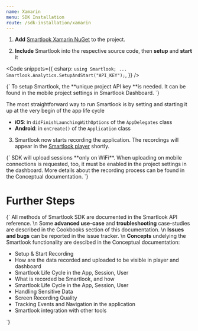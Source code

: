 ```yaml
---
name: Xamarin
menu: SDK Installation
route: /sdk-installation/xamarin
---
```



<Title>Xamarin SDK Installation</Title>

1. **Add** [Smartlook Xamarin NuGet](https://www.nuget.org/packages/Smartlook/) to the project.

2. **Include** Smartlook into the respective source code, then **setup** and **start** it  

<Code
  snippets={{
    csharp: `
using Smartlook;
...
Smartlook.Analytics.SetupAndStart("API_KEY");
  `,
  }}
/>

<TextBlock kind="important">
{`
To setup Smartlook, the **unique project API key **is needed. It can be found in the mobile project settings in <Link to="https://app.smartlook.com/settings/projects">Smartlook Dashboard</Link>.
`}
</TextBlock>

The most straightforward way to run Smartlook is by setting and starting it up at the very begin of the app life cycle
- **iOS**: in `didFinishLaunchingWithOptions` of the `AppDelegates` class
- **Android**: in `onCreate()` of the `Application` class

3. Smartlook now starts recording the application. The recordings will appear in the [Smartlook player](https://app.smartlook.com/) shortly.  

<TextBlock kind="important">
{`
SDK will upload sessions **only on WiFi**. When uploading on mobile connections is requested, too, it must be enabled in the project settings in the dashboard. More details about the recording process can be found in the <Link to="/conceptual/when-the-recordings-appear-in-dashboard">Conceptual documentation</Link>.
`}
</TextBlock>

# Further Steps

<TextBlock>{`
All methods of Smartlook SDK are documented in the <Link to="/api_reference" platform="xamarin">Smartlook API reference</Link>.
\n
Some **advanced use-case** and **troubleshooting** case-studies are described in the Cookbooks section of this documentation.
\n
**Issues and bugs** can be reported in the <Link to="https://github.com/smartlook/smartlook-mobile-issue-tracker">issue tracker</Link>.
\n
**Concepts** undelying the Smartlook functionality are descibed in the Conceptual documentation:
* <Link to="/conceptual/setup-and-start-recording" platform="ios">Setup & Start Recording</Link>
* <Link to="/conceptual/when-the-recordings-appear-in-dashboard" platform="ios">How are the data recorded and uploaded to be visible in player and dashboard</Link>
* <Link to="/conceptual/life-cycle-session-user" platform="ios">Smartlook Life Cycle in the App, Session, User</Link>
* <Link to="/conceptual/what-and-how-is-recorded" platform="ios">What is recorded be Smartlook, and how</Link>
* <Link to="/conceptual/life-cycle-session-user" platform="ios">Smartlook Life Cycle in the App, Session, User</Link>
* <Link to="/conceptual/handling-sensitive-data" platform="ios">Handling Sensitive Data</Link>
* <Link to="/conceptual/screen-recording-quality" platform="ios">Screen Recording Quality</Link>
* Tracking <Link to="/conceptual/event-tracking" platform="ios">Events</Link> and <Link to="/conceptual/recording-navigation" platform="ios">Navigation</Link> in the application
* <Link to="/conceptual/integrating-with-other-tools" platform="ios">Smartlook integration with other tools</Link>
`}</TextBlock>

